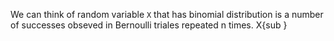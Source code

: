 We can think of random variable `X` that has binomial distribution is a number of successes obseved in Bernoulli triales repeated n times. 
X{sub }
